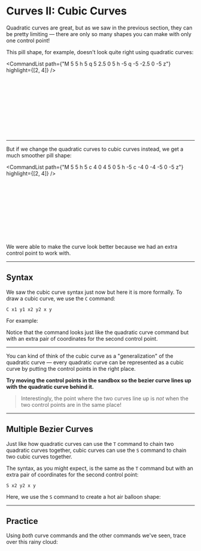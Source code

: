 # Curves II: Cubic Curves

Quadratic curves are great, but as we saw in the previous section, they can be pretty limiting — there are only so many shapes you can make with only one control point!

This pill shape, for example, doesn't look quite right using quadratic curves:

<CommandList
  path={"M 5 5 h 5 q 5 2.5 0 5 h -5 q -5 -2.5 0 -5 z"}
  highlight={[2, 4]}
/>

<Svg size={15}>
  <Pill quadratic />
</Svg>

---

But if we change the quadratic curves to cubic curves instead, we get a much smoother pill shape:

<CommandList
  path={"M 5 5 h 5 c 4 0 4 5 0 5 h -5 c -4 0 -4 -5 0 -5 z"}
  highlight={[2, 4]}
/>

<Svg size={15}>
  <Pill />
</Svg>

We were able to make the curve look better because we had an extra control point to work with.

---

## Syntax

We saw the cubic curve syntax just now but here it is more formally. To draw a cubic curve, we use the `C` command:

```
C x1 y1 x2 y2 x y
```

For example:

<CommandListFromSource source="syntax" />

Notice that the command looks just like the quadratic curve command but with an extra pair of coordinates for the second control point.

---

You can kind of think of the cubic curve as a "generalization" of the quadratic curve — every quadratic curve can be represented as a cubic curve by putting the control points in the right place.

**Try moving the control points in the sandbox so the bezier curve lines up with the quadratic curve behind it.**

> Interestingly, the point where the two curves line up is _not_ when the two control points are in the same place!

---

## Multiple Bezier Curves

Just like how quadratic curves can use the `T` command to chain two quadratic curves together, cubic curves can use the `S` command to chain two cubic curves together.

The syntax, as you might expect, is the same as the `T` command but with an extra pair of coordinates for the second control point:

```
S x2 y2 x y
```

Here, we use the `S` command to create a hot air balloon shape:

---

## Practice

Using _both_ curve commands and the other commands we've seen, trace over this rainy cloud:

<PracticeQuestionEditor />
